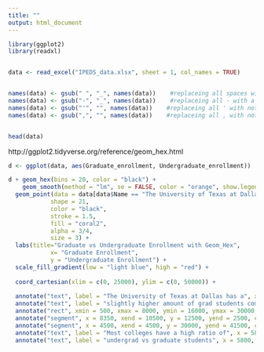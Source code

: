---
title: ""
output: html_document
---



```{r prep}
library(ggplot2)
library(readxl)  


data <- read_excel("IPEDS_data.xlsx", sheet = 1, col_names = TRUE)


names(data) <- gsub(" ", "_", names(data))    #replaceing all spaces with a _
names(data) <- gsub("-", "_", names(data))    #replaceing all - with a _
names(data) <- gsub("'", "", names(data))    #replaceing all ' with nothing
names(data) <- gsub(",", "", names(data))    #replaceing all , with nothing


head(data)


```




http://ggplot2.tidyverse.org/reference/geom_hex.html

```{r new geom}

d <- ggplot(data, aes(Graduate_enrollment, Undergraduate_enrollment))

d + geom_hex(bins = 20, color = "black") +
	geom_smooth(method = "lm", se = FALSE, color = "orange", show.legend = F) + 
  geom_point(data = data[data$Name == "The University of Texas at Dallas",],
            shape = 21, 
            color = "black", 
            stroke = 1.5, 
            fill = "coral2", 
            alpha = 3/4,
            size = 3) +
  labs(title="Graduate vs Undergraduate Enrollment with Geom_Hex",
            x= "Graduate Enrollment",
            y = "Undergraduate Enrollment") +
  scale_fill_gradient(low = "light blue", high = "red") +
  
  coord_cartesian(xlim = c(0, 25000), ylim = c(0, 50000)) + 
  
  annotate("text", label = "The University of Texas at Dallas has a", x = 17000, y = 2500, size = 4, color = "red") +
  annotate("text", label = "slightly higher amount of grad students comparatively", x = 17000, y = 600, size = 4, color = "red") +
  annotate("rect", xmin = 500, xmax = 8000, ymin = 16000, ymax = 30000, alpha = .2, color = 'coral2', fill = 'coral1') + 
  annotate("segment", x = 8350, xend = 10500, y = 12500, yend = 2500, color = "coral2", size = 2) +
  annotate("segment", x = 4500, xend = 4500, y = 30000, yend = 41500, color = "coral2", size = 1) +
  annotate("text", label = "Most colleges have a high ratio of", x = 5800, y = 45000, size = 4, color = "red") +
  annotate("text", label = "undergrad vs graduate students", x = 5800, y = 42500, size = 4, color = "red") 



```

